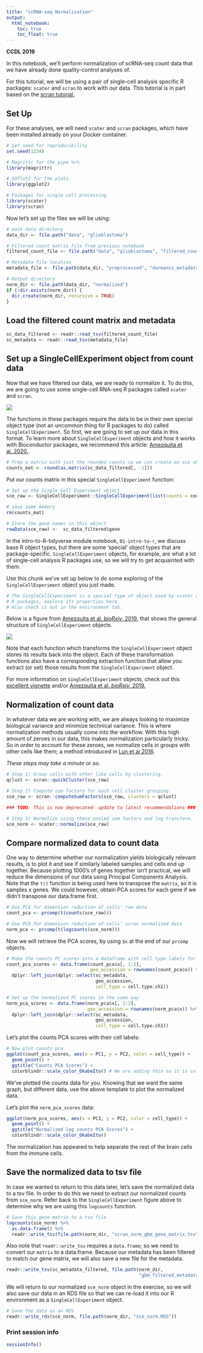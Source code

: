 ```yaml
---
title: "scRNA-seq Normalization"
output:   
  html_notebook: 
    toc: true
    toc_float: true
---
```


**CCDL 2019**

In this notebook, we'll perform normalization of scRNA-seq count data that we have already done quality-control analyses of. 
    
For this tutorial, we will be using a pair of single-cell analysis specific 
R packages: `scater` and `scran` to work with our data. 
This tutorial is in part based on the [scran
tutorial.](https://bioconductor.org/packages/devel/bioc/vignettes/scran/inst/doc/scran.html)
  
## Set Up 

For these analyses, we will need `scater` and `scran` packages, which have been 
installed already on your Docker container. 

```r
# Set seed for reproducibility
set.seed(1234)

# Magrittr for the pipe %>%
library(magrittr)

# GGPlot2 for the plots
library(ggplot2)

# Packages for single cell processing
library(scater)
library(scran)
```

Now let's set up the files we will be using:

```r
# main data directory
data_dir <- file.path("data", "glioblastoma")

# Filtered count matrix file from previous notebook
filtered_count_file <- file.path("data", "glioblastoma", "filtered_count_matrix.tsv")

# Metadata file location
metadata_file <- file.path(data_dir, "preprocessed", "darmanis_metadata.tsv")

# Output directory
norm_dir <- file.path(data_dir, "normalized")
if (!dir.exists(norm_dir)) {
  dir.create(norm_dir, recursive = TRUE)
}
```


## Load the filtered count matrix and metadata

```r
sc_data_filtered <- readr::read_tsv(filtered_count_file)
sc_metadata <- readr::read_tsv(metadata_file)
```



## Set up a SingleCellExperiment object from count data

Now that we have filtered our data, we are ready to normalize it.
To do this, we are going to use some single-cell RNA-seq R packages called `scater` and `scran`.

![](diagrams/full-length_2.png)

The functions in these packages require the data to be in their own special 
object type (not an uncommon thing for R packages to do) called `SingleCellExperiment`.
So first, we are going to set up our data in this format.
To learn more about `SingleCellExperiment` objects and how it works with
Bioconductor packages, we recommend this article: [Amezquita et al. 2020.](https://www.nature.com/articles/s41592-019-0654-x).

```r
# Prep a matrix with just the rounded counts so we can create an sce object
counts_mat <- round(as.matrix(sc_data_filtered[, -1]))

```

Put our counts matrix in this special `SingleCellExperiment` function: 

```r
# Set up the Single Cell Experiment object 
sce_raw <- SingleCellExperiment::SingleCellExperiment(list(counts = counts_mat))

# save some memory
rm(counts_mat)

# Store the gene names in this object
rowData(sce_raw) <-  sc_data_filtered$gene
```

In the intro-to-R-tidyverse module notebook, `01-intro-to-r`, we discuss base R 
object types, but there are some 'special' object types that are 
package-specific. 
`SingleCellExperiment` objects, for example, are what a lot of single-cell 
analysis R packages use, so we will try to get acquainted with them. 

Use this chunk we've set up below to do some exploring of the 
`SingleCellExperiment` object you just made.

```r
# The SingleCellExperiment is a special type of object used by scater and scran
# R packages, explore its properties here. 
# Also check it out in the environment tab.
```

Below is a figure from [Amezquita et al. _bioRxiv._ 2019.](https://www.biorxiv.org/content/10.1101/590562v1) 
that shows the general structure of `SingleCellExperiment` objects. 

![](figures/sce_structure.png)

Note that each function which transforms the `SingleCellExperiment` object
stores its results back into the object.
Each of these transformation functions also have a corresponding extraction 
function that allow you extract (or set) those results from the 
`SingleCellExperiment` object.

For more information on `SingleCellExperiment` objects, check out this [excellent vignette](https://bioconductor.org/packages/devel/bioc/vignettes/SingleCellExperiment/inst/doc/intro.html)
and/or [Amezquita et al. _bioRxiv._ 2019.](https://www.biorxiv.org/content/10.1101/590562v1)

## Normalization of count data 

In whatever data we are working with, we are always looking to maximize biological 
variance and minimize technical variance. 
This is where normalization methods usually come into the workflow.
With this high amount of zeroes in our data, this makes normalization particularly
tricky.
So in order to account for these zeroes, we normalize cells in groups with other 
cells like them; a method introduced in [Lun et al 2016](https://genomebiology.biomedcentral.com/articles/10.1186/s13059-016-0947-7).

*These steps may take a minute or so.*

```r
# Step 1) Group cells with other like cells by clustering.  
qclust <- scran::quickCluster(sce_raw)

# Step 2) Compute sum factors for each cell cluster grouping.  
sce_raw <- scran::computeSumFactors(sce_raw, clusters = qclust)

### TODO: This is now deprecated- update to latest recommendations ###

# Step 3) Normalize using these pooled sum factors and log transform. 
sce_norm <- scater::normalize(sce_raw)
```

## Compare normalized data to count data

One way to determine whether our normalization yields biologically relevant 
results, is to plot it and see if similarly labeled samples and cells end up 
together.
Because plotting 1000's of genes together isn't practical, we will reduce the 
dimensions of our data using Principal Components Analysis. 
Note that the `t()` function is being used here to transpose the `matrix`, so 
it is samples x genes. 
We could however, obtain PCA scores for each gene if we didn't transpose our
data.frame first. 

```r
# Use PCA for dimension reduction of cells' raw data
count_pca <- prcomp(t(counts(sce_raw)))

# Use PCA for dimension reduction of cells' scran normalized data
norm_pca <- prcomp(t(logcounts(sce_norm)))
```

Now we will retrieve the PCA scores, by using `$x` at the end of our `prcomp`
objects.

```r
# Make the counts PC scores into a dataframe with cell type labels for easy graphing 
count_pca_scores <- data.frame(count_pca$x[, 1:2],
                               geo_accession = rownames(count_pca$x)) %>%
  dplyr::left_join(dplyr::select(sc_metadata, 
                                 geo_accession, 
                                 cell_type = cell.type.ch1))

# Set up the normalized PC scores in the same way
norm_pca_scores <- data.frame(norm_pca$x[, 1:2],
                              geo_accession = rownames(norm_pca$x)) %>%
  dplyr::left_join(dplyr::select(sc_metadata, 
                                 geo_accession, 
                                 cell_type = cell.type.ch1))
```

Let's plot the counts PCA scores with their cell labels:

```r
# Now plot counts pca
ggplot(count_pca_scores, aes(x = PC1, y = PC2, color = cell_type)) +
  geom_point() + 
  ggtitle("Counts PCA Scores") + 
  colorblindr::scale_color_OkabeIto() # We are adding this so it is colorblind friendly
```

We've plotted the counts data for you. Knowing that we want the same graph,
but different data, use the above template to plot the normalized data.

Let's plot the `norm_pca_scores` data:

```r
ggplot(norm_pca_scores, aes(x = PC1, y = PC2, color = cell_type)) +
  geom_point() + 
  ggtitle("Normalized log counts PCA Scores") + 
  colorblindr::scale_color_OkabeIto()
```

The normalization has appeared to help separate the rest of the brain cells 
from the immune cells. 

## Save the normalized data to tsv file

In case we wanted to return to this data later, let's save the normalized data
to a tsv file. 
In order to do this we need to extract our normalized counts from `sce_norm`. 
Refer back to the `SingleCellExperiment` figure above to determine why we are 
using this `logcounts` function.

```r
# Save this gene matrix to a tsv file
logcounts(sce_norm) %>% 
  as.data.frame() %>%
  readr::write_tsv(file.path(norm_dir, "scran_norm_gbm_gene_matrix.tsv"))
```

Also note that `readr::write_tsv` requires a `data.frame`; so we need to convert 
our `matrix` to a data.frame.
Because our metadata has been filtered to match our gene matrix, we will also 
save a new file for the metadata. 

```r
readr::write_tsv(sc_metadata_filtered, file.path(norm_dir, 
                                                 "gbm_filtered_metadata.tsv"))
```

We will return to our normalized `sce_norm` object in the exercise, so we will 
also save our data in an RDS file so that we can re-load it into our R 
environment as a `SingleCellExperiment` object.

```r
# Save the data as an RDS
readr::write_rds(sce_norm, file.path(norm_dir, "sce_norm.RDS"))
```

### Print session info

```r
sessionInfo()
```
